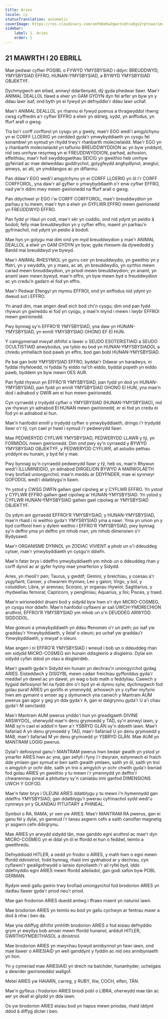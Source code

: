 ```yaml
---
title: Aries
locale: cy
statusTranslation: automatic
coverImage: https://res.cloudinary.com/xmfm6mhw3gwctndtcubgx2rptnae/image/upload/v1741354450/small_cover_tratado_esoterico_de_astrologia_hermetica_6210a35442.webp
sidebar:
    label: 1. Aries
    order: 1
---
```

## 21 MAWRTH I 20 EBRILL

Mae pedwar cyflwr POSIBL o FYWYD YMYSBYSIAD i ddyn: BREUDDWYD, YMYSBYSIAD EFFRO, HUNAN-YMYSBYSIAD, a BYWYD YMYSBYSIAD OBJEKTYF.

Dychmygwch am eiliad, annwyl ddarllenydd, dŷ gyda phedwar llawr. Mae'r ANIMAL DEALLOL tlawd a elwir yn GAM GYDYN dyn fel arfer yn byw yn y ddau lawr isaf, ond byth yn ei fywyd yn defnyddio'r ddau lawr uchaf.

Mae'r ANIMAL DEALLOL yn rhannu ei fywyd poenus a thragwyddol rhwng cwsg cyffredin a'r cyflwr EFFRO a elwir yn ddrwg, sydd, yn anffodus, yn ffurf arall o gwsg.

Tra bo'r corff corfforol yn cysgu yn y gwely, mae'r EGO wedi'i amgylchynu yn ei CORFF LLOERIG yn cerdded gyda'r ymwybyddiaeth yn cysgu fel sonambwl yn symud yn rhydd trwy'r rhanbarth moleciwlaidd. Mae'r EGO yn y rhanbarth moleciwlaidd yn taflunio BREUDDWYDDION ac yn byw ynddynt, nid oes unrhyw resymeg yn ei FREUDDWYDDION, parhad, achosion, effeithiau, mae'r holl swyddogaethau SEICIG yn gweithio heb unrhyw gyfeiriad ac mae delweddau goddrychol, golygfeydd anghydlynol, aneglur, amwys, ac ati, yn ymddangos ac yn diflannu.

Pan ddaw'r EGO wedi'i amgylchynu yn ei CORFF LLOERIG yn ôl i'r CORFF CORFFOROL, yna daw'r ail gyflwr o ymwybyddiaeth o'r enw cyflwr EFFRO, nad yw'n ddim mwy mewn gwirionedd na ffurf arall o gwsg.

Pan ddychwel yr EGO i'w CORFF CORFFOROL, mae'r breuddwydion yn parhau y tu mewn, mae'r hyn a elwir yn GYFLWR EFFRO mewn gwirionedd yn FREUDDWYD EFFRO.

Pan fydd yr Haul yn codi, mae'r sêr yn cuddio, ond nid ydynt yn peidio â bodoli; felly mae breuddwydion yn y cyflwr effro, maent yn parhau'n gyfrinachol, nid ydynt yn peidio â bodoli.

Mae hyn yn golygu mai dim ond ym myd breuddwydion y mae'r ANIMAL DEALLOL a elwir yn GAM GYDYN yn byw; gyda rheswm da dywedodd y Bardd mai breuddwyd yw bywyd.

Mae'r ANIMAL RHESYMOL yn gyrru ceir yn breuddwydio, yn gweithio yn y ffatri, yn y swyddfa, yn y maes, ac ati, yn breuddwydio, yn syrthio mewn cariad mewn breuddwydion, yn priodi mewn breuddwydion; yn anaml, yn anaml iawn mewn bywyd, mae'n effro, yn byw mewn byd o freuddwydion ac yn credu'n gadarn ei fod yn effro.

Mae'r Pedwar Efengyl yn mynnu EFFROI, ond yn anffodus nid ydynt yn dweud sut i EFFRO.

Yn anad dim, mae angen deall eich bod chi'n cysgu; dim ond pan fydd rhywun yn gwireddu ei fod yn cysgu, y mae'n mynd i mewn i lwybr EFFROI mewn gwirionedd.

Pwy bynnag sy'n EFFRO'R YMYSBYSIAD, yna daw yn HUNAN-YMYSBYSIAD, yn ennill YMYSBYSIAD OHONO EF EI HUN.

Y camgymeriad mwyaf difrifol o lawer o SEUDO ESOTERISTIAID a SEUDO OCULTISTIAID anwybodus, yw tybio eu bod yn HUNAN-YMYSBYSIADOL a chredu ymhellach bod pawb yn effro, bod gan bobl HUNAN-YMYSBYSIAD.

Pe bai gan bobl YMYSBYSIAD EFFRO, byddai'r Ddaear yn baradwys, ni fyddai rhyfeloedd, ni fyddai fy eiddo na'ch eiddo, byddai popeth yn eiddo pawb, byddem yn byw mewn OES AUR.

Pan fydd rhywun yn EFFRO'R YMYSBYSIAD, pan fydd yn dod yn HUNAN-YMYSBYSIAD, pan fydd yn ennill YMYSBYSIAD OHONO EI HUN, yna mae'n dod i adnabod y GWIR am ei hun mewn gwirionedd.

Cyn cyrraedd y trydydd cyflwr o YMYSBYSIAD (HUNAN-YMYSBYSIAD), nid yw rhywun yn adnabod EI HUNAN mewn gwirionedd, er ei fod yn credu ei fod yn ei adnabod ei hun.

Mae'n hanfodol ennill y trydydd cyflwr o ymwybyddiaeth, dringo i'r trydydd llawr o'r tŷ, cyn cael yr hawl i symud i'r pedwerydd llawr.

Mae PEDWERYDD CYFLWR YMYSBYSIAD, PEDWERYDD LLAWR y tŷ, yn FORMIDOL mewn gwirionedd. Dim ond pwy sy'n cyrraedd y BYWYD YMYSBYSIAD OBJEKTYF, y PEDWERYDD CYFLWR, all astudio pethau ynddynt eu hunain, y byd fel y mae.

Pwy bynnag sy'n cyrraedd pedwerydd llawr y tŷ, heb os, mae'n Rhywun wedi'i ILLUMINEIDIO, yn adnabod DIRGELION BYWYD A MARWOLAETH trwy brofiad uniongyrchol, mae'n meddu ar DDYFNDER, mae ei synnwyr GOFODOL wedi'i ddatblygu'n llawn.

Yn ystod y CWSG DWFN gallwn gael cipolwg ar y CYFLWR EFFRO. Yn ystod y CYFLWR EFFRO gallwn gael cipolwg ar HUNAN-YMYSBYSIAD. Yn ystod y CYFLWR HUNAN-YMYSBYSIAD gallwn gael cipolwg ar YMYSBYSIAD OBJEKTYF.

Os ydym am gyrraedd EFFROI'R YMYSBYSIAD, y HUNAN-YMYSBYSIAD, mae'n rhaid i ni weithio gyda'r YMYSBYSIAD yma a nawr. Yma yn union yn y byd corfforol hwn y dylem weithio i EFFRO'R YMYSBYSIAD, pwy bynnag sy'n deffro yma yn deffro ym mhob man, ym mhob dimensiwn o'r Bydysawd.

Mae'r ORGANISME DYNNOL yn ZODIAC VIVIENT a phob un o'i ddeuddeg cytser, mae'r ymwybyddiaeth yn cysgu'n ddwfn.

Mae'n fater brys i ddeffro ymwybyddiaeth ym mhob un o ddeuddeg rhan y corff dynol ac ar gyfer hynny mae ymarferion y Sidydd.

Aries, yn rheoli'r pen; Taurus, y gwddf; Gemini, y breichiau, y coesau a'r ysgyfaint; Canser, y chwarren thymws; Leo y galon; Virgo, y bol, y coluddion; Libra, yr arennau; Scorpio, yr organau rhywiol; Sagittarius, y rhydwelïau femoral; Capricorn, y pengliniau; Aquarius, y lloi; Pisces, y traed.

Mae'n wirioneddol drueni bod y sidydd byw hwn o'r dyn MICRO-COSMEG, yn cysgu mor ddwfn. Mae'n hanfodol cyflawni ar sail UWCH-YMDRECHION aruthrol, EFFROI'R YMYSBYSIAD ym mhob un o'n DEUDDEG ARWYDD SIDDODOL.

Mae goleuni a ymwybyddiaeth yn ddau ffenomen o'r un peth; po isaf yw graddau'r Ymwybyddiaeth, y lleiaf o oleuni; po uchaf yw graddau'r Ymwybyddiaeth, y mwyaf o oleuni.

Mae angen i ni EFFRO'R YMYSBYSIAD i wneud i bob un o ddeuddeg rhan ein sidydd MICRO-COSMEG ein hunain ddisgleirio a disgleirio. Dylai ein sidydd cyfan ddod yn olau a disgleirdeb.

Mae'r gwaith gyda'n Sidydd ein hunain yn dechrau'n uniongyrchol gydag ARIES. Eisteddwch y DISGYBL mewn cadair freichiau gyfforddus gyda'r meddwl yn dawel ac yn dawel, yn wag o bob math o feddyliau. Caewch y llygaid defosiynol fel na fydd dim o'r byd yn ei dynnu sylw, dychmygwch fod golau puraf ARIES yn gorlifo ei ymennydd, arhoswch yn y cyflwr myfyrio hwn am gymaint o amser ag y dymunwch yna canwch y Mantram AUM pwerus gan agor y geg yn dda gyda'r A, gan ei dalgrynnu gyda'r U a'i chau gyda'r M sanctaidd.

Mae'r Mantram AUM pwerus ynddo'i hun yn greadigaeth DIVINE ARSWYDOL, oherwydd mae'n denu grymoedd y TAD, sy'n annwyl iawn, y MAB sy'n cael ei addoli'n fawr a'r YSBRYD GLÂN sy'n ddoeth iawn. Mae'r llafariad A yn denu grymoedd y TAD, mae'r llafariad U yn denu grymoedd y MAB, mae'r llafariad M yn denu grymoedd yr YSBRYD GLÂN. Mae AUM yn MANTRAM LOGIG pwerus.

Dylai'r defosiynol ganu'r MANTRAM pwerus hwn bedair gwaith yn ystod yr ymarfer ARIES hwn ac yna, gan sefyll i fyny i'r dwyrain, estynnwch ei fraich dde ymlaen gan symud ei ben saith gwaith ymlaen, saith yn ôl, saith yn troi o amgylch yr ochr dde, saith yn troi o amgylch yr ochr chwith gyda'r bwriad fod golau ARIES yn gweithio y tu mewn i'r ymennydd yn deffro'r chwarennau pineal a phituitary sy'n caniatáu inni ganfod DIMENSIONS UWCH Y GOFOD.

Mae'n fater brys i OLEUNI ARIES ddatblygu y tu mewn i'n hymennydd gan ddeffro YMYSBYSIAD, gan ddatblygu'r pwerau cyfrinachol sydd wedi'u cynnwys yn y GLANDAU PITUITARY a PHINEAL.

Symbol o RA, RAMA, yr oen yw ARIES. Mae'r MANTRAM RA pwerus, gan ei ganu fel y dylai, yn gwneud i'r tanau asgwrn cefn a saith canolfan magnetig yr asgwrn cefn ddirgrynu.

Mae ARIES yn arwydd sidydd tân, mae ganddo egni aruthrol ac mae'r dyn MICRO-COSMEG yn ei ddal yn ôl ei ffordd ei hun o feddwl, teimlo a gweithredu.

Defnyddiodd HITLER, a oedd yn frodor o ARIES, y math hwn o egni mewn ffordd ddinistriol, fodd bynnag, rhaid inni gydnabod ar y dechrau, cyn cyflawni'r gwallgofrwydd o lansio dynoliaeth i'r ail ryfel byd, iddo ddefnyddio egni ARIES mewn ffordd adeiladol, gan godi safon byw POBL GERMAN.

Rydym wedi gallu gwirio trwy brofiad uniongyrchol fod brodorion ARIES yn dadlau llawer gyda'r priod neu'r priod.

Mae gan frodorion ARIES duedd amlwg i ffraeo maent yn naturiol iawn.

Mae brodorion ARIES yn teimlo eu bod yn gallu cychwyn ar fentrau mawr a dod â nhw i ben da.

Mae yna ddiffyg difrifol ymhlith brodorion ARIES o fod eisiau defnyddio grym yr ewyllys bob amser mewn ffordd hunanol, arddull HITLER, GWRTHGYMDEITHASOL a dinistriol.

Mae brodorion ARIES yn mwynhau bywyd annibynnol yn fawr iawn, ond mae llawer o ARIESIAID yn well ganddynt y fyddin ac nid oes annibyniaeth yn hon.

Yn y cymeriad mae ARIESIAID yn drech na balchder, hunanhyder, uchelgais a dewrder gwirioneddol wallgof.

Metel ARIES yw HAIARN, carreg, y RUBY, lliw, COCH, elfen, TÂN.

Mae'n gyfleus i frodorion ARIES briodi pobl o LIBRA, oherwydd mae tân ac aer yn deall ei gilydd yn dda iawn.

Os yw brodorion ARIES eisiau bod yn hapus mewn priodas, rhaid iddynt ddod â diffyg dicter i ben.

